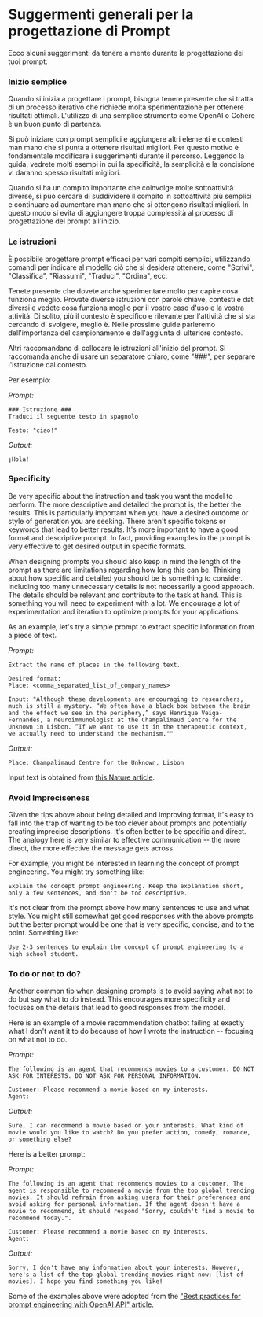 # Suggermenti generali per la progettazione di Prompt

Ecco alcuni suggerimenti da tenere a mente durante la progettazione dei tuoi prompt:


### Inizio semplice
Quando si inizia a progettare i prompt, bisogna tenere presente che si tratta di un processo iterativo che richiede molta sperimentazione per ottenere risultati ottimali. L'utilizzo di una semplice strumento come OpenAI o Cohere è un buon punto di partenza.

Si può iniziare con prompt semplici e aggiungere altri elementi e contesti man mano che si punta a ottenere risultati migliori. Per questo motivo è fondamentale modificare i suggerimenti durante il percorso. Leggendo la guida, vedrete molti esempi in cui la specificità, la semplicità e la concisione vi daranno spesso risultati migliori.

Quando si ha un compito importante che coinvolge molte sottoattività diverse, si può cercare di suddividere il compito in sottoattività più semplici e continuare ad aumentare man mano che si ottengono risultati migliori. In questo modo si evita di aggiungere troppa complessità al processo di progettazione del prompt all'inizio.

### Le istruzioni
È possibile progettare prompt efficaci per vari compiti semplici, utilizzando comandi per indicare al modello ciò che si desidera ottenere, come "Scrivi", "Classifica", "Riassumi", "Traduci", "Ordina", ecc.

Tenete presente che dovete anche sperimentare molto per capire cosa funziona meglio. Provate diverse istruzioni con parole chiave, contesti e dati diversi e vedete cosa funziona meglio per il vostro caso d'uso e la vostra attività. Di solito, più il contesto è specifico e rilevante per l'attività che si sta cercando di svolgere, meglio è. Nelle prossime guide parleremo dell'importanza del campionamento e dell'aggiunta di ulteriore contesto.

Altri raccomandano di collocare le istruzioni all'inizio del prompt. Si raccomanda anche di usare un separatore chiaro, come "###", per separare l'istruzione dal contesto.

Per esempio:

*Prompt:*
```
### Istruzione ###
Traduci il seguente testo in spagnolo

Testo: "ciao!"
```

*Output:*
```
¡Hola!
```

### Specificity
Be very specific about the instruction and task you want the model to perform. The more descriptive and detailed the prompt is, the better the results. This is particularly important when you have a desired outcome or style of generation you are seeking. There aren't specific tokens or keywords that lead to better results. It's more important to have a good format and descriptive prompt. In fact, providing examples in the prompt is very effective to get desired output in specific formats.

When designing prompts you should also keep in mind the length of the prompt as there are limitations regarding how long this can be. Thinking about how specific and detailed you should be is something to consider. Including too many unnecessary details is not necessarily a good approach. The details should be relevant and contribute to the task at hand. This is something you will need to experiment with a lot. We encourage a lot of experimentation and iteration to optimize prompts for your applications.

As an example, let's try a simple prompt to extract specific information from a piece of text.

*Prompt:*
```
Extract the name of places in the following text. 

Desired format:
Place: <comma_separated_list_of_company_names>

Input: "Although these developments are encouraging to researchers, much is still a mystery. “We often have a black box between the brain and the effect we see in the periphery,” says Henrique Veiga-Fernandes, a neuroimmunologist at the Champalimaud Centre for the Unknown in Lisbon. “If we want to use it in the therapeutic context, we actually need to understand the mechanism.""
```

*Output:*
```
Place: Champalimaud Centre for the Unknown, Lisbon
```

Input text is obtained from [this Nature article](https://www.nature.com/articles/d41586-023-00509-z).

### Avoid Impreciseness

Given the tips above about being detailed and improving format, it's easy to fall into the trap of wanting to be too clever about prompts and potentially creating imprecise descriptions. It's often better to be specific and direct. The analogy here is very similar to effective communication -- the more direct, the more effective the message gets across.

For example, you might be interested in learning the concept of prompt engineering. You might try something like:

```
Explain the concept prompt engineering. Keep the explanation short, only a few sentences, and don't be too descriptive.
```

It's not clear from the prompt above how many sentences to use and what style. You might still somewhat get good responses with the above prompts but the better prompt would be one that is very specific, concise, and to the point. Something like:

```
Use 2-3 sentences to explain the concept of prompt engineering to a high school student.
```

### To do or not to do?
Another common tip when designing prompts is to avoid saying what not to do but say what to do instead. This encourages more specificity and focuses on the details that lead to good responses from the model.

Here is an example of a movie recommendation chatbot failing at exactly what I don't want it to do because of how I wrote the instruction -- focusing on what not to do.

*Prompt:*
```
The following is an agent that recommends movies to a customer. DO NOT ASK FOR INTERESTS. DO NOT ASK FOR PERSONAL INFORMATION.

Customer: Please recommend a movie based on my interests.
Agent: 
```

*Output:*
```
Sure, I can recommend a movie based on your interests. What kind of movie would you like to watch? Do you prefer action, comedy, romance, or something else?
```

Here is a better prompt:

*Prompt:*
```
The following is an agent that recommends movies to a customer. The agent is responsible to recommend a movie from the top global trending movies. It should refrain from asking users for their preferences and avoid asking for personal information. If the agent doesn't have a movie to recommend, it should respond "Sorry, couldn't find a movie to recommend today.".

Customer: Please recommend a movie based on my interests.
Agent:
```

*Output:*
```
Sorry, I don't have any information about your interests. However, here's a list of the top global trending movies right now: [list of movies]. I hope you find something you like!
```

Some of the examples above were adopted from the ["Best practices for prompt engineering with OpenAI API" article.](https://help.openai.com/en/articles/6654000-best-practices-for-prompt-engineering-with-openai-api)
